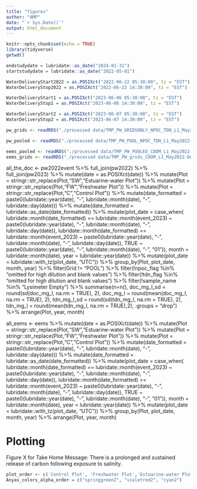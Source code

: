 ```yaml
---
title: "figures"
author: "AMP"
date: "`r Sys.Date()`"
output: html_document
---
```


```r
knitr::opts_chunk$set(echo = TRUE)
library(tidyverse)
getwd()
```

```r
endstudydate = lubridate::as_date("2024-01-31")
startstudydate = lubridate::as_date("2022-05-01")

WaterDeliveryStart2022 = as.POSIXct("2022-06-22 05:30:00", tz = "EST")
WaterDeliveryStop2022 = as.POSIXct("2022-06-22 14:30:00", tz = "EST")

WaterDeliveryStart1 = as.POSIXct("2023-06-06 05:30:00", tz = "EST")
WaterDeliveryStop1 = as.POSIXct("2023-06-06 14:30:00", tz = "EST")

WaterDeliveryStart2 = as.POSIXct("2023-06-07 05:30:00", tz = "EST")
WaterDeliveryStop2 = as.POSIXct("2023-06-07 14:30:00", tz = "EST")
```

```r
pw_grids <- readRDS("./processed data/TMP_PW_GRIDSONLY_NPOC_TDN_L1_May2022-Dec2023.rds")

pw_pooled <- readRDS("./processed data/TMP_PW_POOL_NPOC_TDN_L1_May2022-Dec2023.rds")

eems_pooled <- readRDS("./processed data/TMP_PW_POOLED_CDOM_L1_May2022-Dec2023.rds")
eems_grids <- readRDS("./processed data/TMP_PW_grids_CDOM_L1_May2022-Dec2023.rds")

```

all_the_doc <- pw2022event %>%
  full_join(pw2022) %>%
  full_join(pw2023) %>%
  mutate(date = as.POSIXct(date)) %>%
  mutate(Plot = stringr::str_replace(Plot,"SW","Estuarine-water Plot")) %>%
  mutate(Plot = stringr::str_replace(Plot,"FW","Freshwater Plot")) %>%
  mutate(Plot = stringr::str_replace(Plot,"C","Control Plot")) %>%
  mutate(date_formatted = paste0(lubridate::year(date), "-", lubridate::month(date), "-", lubridate::day(date))) %>%
  mutate(date_formatted = lubridate::as_date(date_formatted)) %>%
  mutate(plot_date = case_when( lubridate::month(date_formatted) == lubridate::month(event_2023) ~ paste0(lubridate::year(date), "-", lubridate::month(date), "-", lubridate::day(date)),
                               lubridate::month(date_formatted) == lubridate::month(event_2023) ~ paste0(lubridate::year(date), "-", lubridate::month(date), "-", lubridate::day(date)),
          TRUE ~  paste0(lubridate::year(date), "-", lubridate::month(date), "-", "01")),
        month = lubridate::month(date),
        year = lubridate::year(date)) %>%
  mutate(plot_date = lubridate::with_tz(plot_date, "UTC")) %>%
  group_by(Plot, plot_date, month, year) %>% 
  filter(Grid != "POOL") %>%
  filter(!npoc_flag %in% "omitted for high dilution and blank values") %>%
  filter(!tdn_flag %in% "omitted for high dilution and blank values") %>%
  filter(!sample_name %in% "Lysimeter Empty") %>%
  summarise(n=n(),
              doc_mg_l_sd = round(sd(doc_mg_l, na.rm = TRUE), 2),
            doc_mg_l = round(mean(doc_mg_l, na.rm = TRUE), 2),
            tdn_mg_l_sd = round(sd(tdn_mg_l, na.rm = TRUE), 2),
            tdn_mg_l = round(mean(tdn_mg_l, na.rm = TRUE),2),
            .groups = "drop") %>%
    arrange(Plot, year, month)

all_eems <- eems %>%
   mutate(date = as.POSIXct(date)) %>%
  mutate(Plot = stringr::str_replace(Plot,"SW","Estuarine-water Plot")) %>%
  mutate(Plot = stringr::str_replace(Plot,"FW","Freshwater Plot")) %>%
  mutate(Plot = stringr::str_replace(Plot,"C","Control Plot")) %>%
  mutate(date_formatted = paste0(lubridate::year(date), "-", lubridate::month(date), "-", lubridate::day(date))) %>%
  mutate(date_formatted = lubridate::as_date(date_formatted)) %>%
  mutate(plot_date = case_when( lubridate::month(date_formatted) == lubridate::month(event_2023) ~ paste0(lubridate::year(date), "-", lubridate::month(date), "-", lubridate::day(date)),
                               lubridate::month(date_formatted) == lubridate::month(event_2023) ~ paste0(lubridate::year(date), "-", lubridate::month(date), "-", lubridate::day(date)),
          TRUE ~  paste0(lubridate::year(date), "-", lubridate::month(date), "-", "01")),
        month = lubridate::month(date),
        year = lubridate::year(date)) %>%
  mutate(plot_date = lubridate::with_tz(plot_date, "UTC")) %>%
  group_by(Plot, plot_date, month, year) %>% 
    arrange(Plot, year, month)
    
# Plotting

Figure X for Take Home Message: There is a prolonged and sustained release of carbon following exposure to salinity.

```r
plot_order <- c('Control Plot', 'Freshwater Plot','Estuarine-water Plot')
Anyas_colors_alpha_order = c("springgreen2", "violetred2", "cyan2")

```
